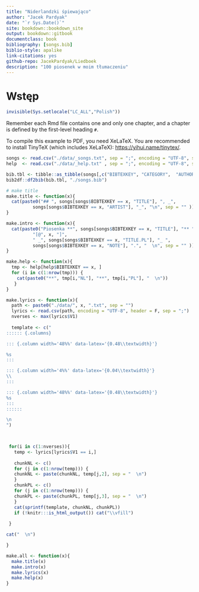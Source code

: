 ```yaml
--- 
title: "Niderlandzki śpiewająco"
author: "Jacek Pardyak"
date: "`r Sys.Date()`"
site: bookdown::bookdown_site
output: bookdown::gitbook
documentclass: book
bibliography: [songs.bib]
biblio-style: apalike
link-citations: yes
github-repo: JacekPardyak/Liedboek
description: "100 piosenek w moim tłumaczeniu"
---
```


# Wstęp

```r
invisible(Sys.setlocale("LC_ALL","Polish"))
```


Remember each Rmd file contains one and only one chapter, and a chapter is defined by the first-level heading `#`.

To compile this example to PDF, you need XeLaTeX. You are recommended to install TinyTeX (which includes XeLaTeX): <https://yihui.name/tinytex/>.

```r
songs <- read.csv("./data/_songs.txt", sep = ";", encoding = "UTF-8", stringsAsFactors = F)
help  <- read.csv("./data/_help.txt" , sep = ";", encoding = "UTF-8", stringsAsFactors = F)

bib.tbl <- tibble::as_tibble(songs[,c("BIBTEXKEY", "CATEGORY",  "AUTHOR", "TITLE", "YEAR", "URL" )])
bib2df::df2bib(bib.tbl, "./songs.bib")
```



```r
# make title
make.title <- function(x){
  cat(paste0("## ", songs[songs$BIBTEXKEY == x, "TITLE"], ", _", 
          songs[songs$BIBTEXKEY == x, "ARTIST"], "_", "\n", sep = "" ))
}

make.intro <- function(x){
  cat(paste0("Piosenka **", songs[songs$BIBTEXKEY == x, "TITLE"], "** ",
          "[@", x, "]", 
          " _", songs[songs$BIBTEXKEY == x, "TITLE.PL"], "_ ", 
          songs[songs$BIBTEXKEY == x, "NOTE"], ".", "  \n", sep = "" ))
}

make.help <- function(x){
  tmp <- help[help$BIBTEXKEY == x, ]
  for (i in c(1:nrow(tmp))) {
    cat(paste0("**", tmp[i,"NL"], "**", tmp[i,"PL"], "  \n"))
   }
}

make.lyrics <- function(x){
  path <- paste0("./data/", x, ".txt", sep = "")
  lyrics <- read.csv(path, encoding = "UTF-8", header = F, sep = ";")
  nverses <- max(lyrics$V1)
  
  template <- c("
:::::: {.columns}

::: {.column width='48%%' data-latex='{0.48\\textwidth}'}

%s
:::

::: {.column width='4%%' data-latex='{0.04\\textwidth}'}
\\ 
:::

::: {.column width='48%%' data-latex='{0.48\\textwidth}'}
%s
:::
::::::

\n
")  
    


 for(i in c(1:nverses)){
   temp <- lyrics[lyrics$V1 == i,]
    
   chunkNL <- c()
   for (j in c(1:nrow(temp))) {
   chunkNL <- paste(chunkNL, temp[j,2], sep = "  \n")  
   }
   chunkPL <- c()
   for (j in c(1:nrow(temp))) {
   chunkPL <- paste(chunkPL, temp[j,3], sep = "  \n")  
   }
   cat(sprintf(template, chunkNL, chunkPL))
   if (!knitr:::is_html_output()) cat("\\vfill")
   
 }

cat("  \n")

}

make.all <- function(x){
  make.title(x)
  make.intro(x)
  make.lyrics(x)
  make.help(x)
}

```

